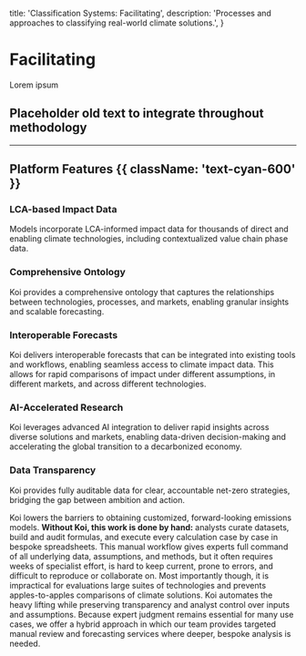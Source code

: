 
  title: 'Classification Systems: Facilitating',
  description:
    'Processes and approaches to classifying real-world climate solutions.',
}

# Facilitating

<PageInformationalData lastModified={lastModified} />

Lorem ipsum

## Placeholder old text to integrate throughout methodology
---

## Platform Features {{ className: 'text-cyan-600' }}

### LCA-based Impact Data

Models incorporate LCA-informed impact data for thousands of direct and enabling climate technologies, including contextualized value chain phase data.

### Comprehensive Ontology

Koi provides a comprehensive ontology that captures the relationships between technologies, processes, and markets, enabling granular insights and scalable forecasting.

### Interoperable Forecasts

Koi delivers interoperable forecasts that can be integrated into existing tools and workflows, enabling seamless access to climate impact data. This allows for rapid comparisons of impact under different assumptions, in different markets, and across different technologies.

### AI-Accelerated Research

Koi leverages advanced AI integration to deliver rapid insights across diverse solutions and markets, enabling data-driven decision-making and accelerating the global transition to a decarbonized economy.

### Data Transparency

Koi provides fully auditable data for clear, accountable net-zero strategies, bridging the gap between ambition and action.



Koi lowers the barriers to obtaining customized, forward-looking emissions models. **Without Koi, this work is done by hand:** analysts curate datasets, build and audit formulas, and execute every calculation case by case in bespoke spreadsheets. This manual workflow gives experts full command of all underlying data, assumptions, and methods, but it often requires weeks of specialist effort, is hard to keep current, prone to errors, and difficult to reproduce or collaborate on. Most importantly though, it is impractical for evaluations large suites of technologies and prevents apples-to-apples comparisons of climate solutions. Koi automates the heavy lifting while preserving transparency and analyst control over inputs and assumptions. Because expert judgment remains essential for many use cases, we offer a hybrid approach in which our team provides targeted manual review and forecasting services where deeper, bespoke analysis is needed.
